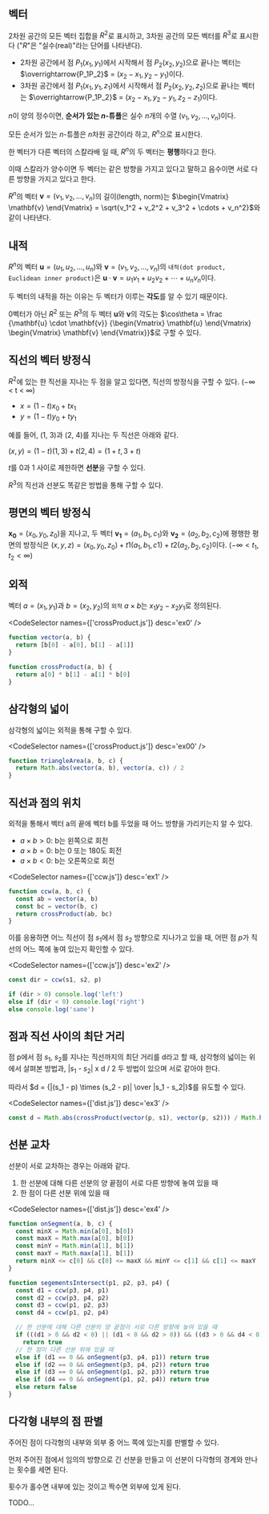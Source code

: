 
## 벡터

2차원 공간의 모든 벡터 집합을 $R^2$로 표시하고, 3차원 공간의 모든 벡터를 $R^3$로 표시한다 ("$R$"은 "실수(real)"라는 단어를 나타낸다).

- 2차원 공간에서 점 $P_1(x_1,y_1)$에서 시작해서 점 $P_2(x_2,y_2)$으로 끝나는 벡터는 $\overrightarrow{P_1P_2}$ = $(x_2 - x_1, y_2 - y_1)$이다.
- 3차원 공간에서 점 $P_1(x_1,y_1,z_1)$에서 시작해서 점 $P_2(x_2,y_2,z_2)$으로 끝나는 벡터는 $\overrightarrow{P_1P_2}$ = $(x_2 - x_1, y_2 - y_1, z_2 - z_1)$이다.

$n$이 양의 정수이면, **순서가 있는 $n$-튜플**은 실수 $n$개의 수열 $(v_1, v_2, \ldots, v_n)$이다.

모든 순서가 있는 $n$-튜플은 $n$차원 공간이라 하고, $R^n$으로 표시한다.

한 벡터가 다른 벡터의 스칼라배 일 때, $R^n$의 두 벡터는 **평행**하다고 한다.

이때 스칼라가 양수이면 두 벡터는 같은 방향을 가지고 있다고 말하고 음수이면 서로 다른 방향을 가지고 있다고 한다.

$R^n$의 벡터 $\mathbf{v} = (v_1, v_2, \ldots, v_n)$의 길이(length, norm)는 $\begin{Vmatrix} \mathbf{v} \end{Vmatrix} = \sqrt{v_1^2 + v_2^2 + v_3^2 + \cdots + v_n^2}$와 같이 나타낸다.

## 내적

$R^n$의 벡터 $\mathbf{u} = (u_1, u_2, \ldots, u_n)$와 $\mathbf{v} = (v_1, v_2, \ldots, v_n)$의 `내적(dot product, Euclidean inner product)`은 $\mathbf{u} \cdot \mathbf{v} = u_1v_1 + u_2v_2 + \cdots + u_nv_n$이다.

두 벡터의 내적을 하는 이유는 두 벡터가 이루는 **각도**를 알 수 있기 때문이다.

0벡터가 아닌 $R^2$ 또는 $R^3$의 두 벡터 $\mathbf{u}$와 $\mathbf{v}$의 각도는 $\cos\theta = \frac {\mathbf{u} \cdot \mathbf{v}} {\begin{Vmatrix} \mathbf{u} \end{Vmatrix} \begin{Vmatrix} \mathbf{v} \end{Vmatrix}}$로 구할 수 있다.

## 직선의 벡터 방정식

$R^2$에 있는 한 직선을 지나는 두 점을 알고 있다면, 직선의 방정식을 구할 수 있다. ($-\infty$ < t < $\infty$)

- $x = (1-t)x_0 + tx_1$
- $y = (1-t)y_0 + ty_1$

예를 들어, (1, 3)과 (2, 4)를 지나는 두 직선은 아래와 같다.

$(x, y) = (1 - t)(1, 3) + t(2, 4) = (1 + t, 3 + t)$

$t$를 0과 1 사이로 제한하면 **선분**을 구할 수 있다.

$R^3$의 직선과 선분도 똑같은 방법을 통해 구할 수 있다.

## 평면의 벡터 방정식

$\mathbf{x_0} = (x_0, y_0, z_0)$을 지나고, 두 벡터 $\mathbf{v_1} = (a_1, b_1, c_1)$와 $\mathbf{v_2} = (a_2, b_2, c_2)$에 평행한 평면의 방정식은 $(x,y,z)=(x_0, y_0, z_0)+t1(a_1,b_1,c1)+t2(a_2, b_2, c_2)$이다. ($-\infty < t_1, t_2 < \infty$)

## 외적

벡터 $a=(x_1, y_1)$과 $b=(x_2,y_2)$의 `외적` $a \times b$는 $x_1y_2 - x_2y_1$로 정의된다.

<CodeSelector names={['crossProduct.js']} desc='ex0' />

```js
function vector(a, b) {
  return [b[0] - a[0], b[1] - a[1]]
}

function crossProduct(a, b) {
  return a[0] * b[1] - a[1] * b[0]
}
```

## 삼각형의 넓이

삼각형의 넓이는 외적을 통해 구할 수 있다.

<CodeSelector names={['crossProduct.js']} desc='ex00' />

```js
function triangleArea(a, b, c) {
  return Math.abs(vector(a, b), vector(a, c)) / 2
}
```

## 직선과 점의 위치

외적을 통해서 벡터 a의 끝에 벡터 b를 두었을 때 어느 방향을 가리키는지 알 수 있다.

- $a \times b > 0$: b는 왼쪽으로 회전
- $a \times b = 0$: b는 0 또는 180도 회전
- $a \times b < 0$: b는 오른쪽으로 회전

<CodeSelector names={['ccw.js']} desc='ex1' />

```js
function ccw(a, b, c) {
  const ab = vector(a, b)
  const bc = vector(b, c)
  return crossProduct(ab, bc)
}
```

이를 응용하면 어느 직선이 점 $s_1$에서 점 $s_2$ 방향으로 지나가고 있을 때, 어떤 점 $p$가 직선의 어느 쪽에 놓여 있는지 확인할 수 있다.

<CodeSelector names={['ccw.js']} desc='ex2' />

```js
const dir = ccw(s1, s2, p)

if (dir > 0) console.log('left')
else if (dir < 0) console.log('right')
else console.log('same')
```

## 점과 직선 사이의 최단 거리

점 p에서 점 $s_1$, $s_2$를 지나는 직선까지의 최단 거리를 d라고 할 때, 삼각형의 넓이는 위에서 살펴본 방법과, |$s_1$ - $s_2$| x d / 2 두 방법이 있으며 서로 같아야 한다.

따라서 $d = {|(s_1 - p) \times (s_2 - p)| \over |s_1 - s_2|}$를 유도할 수 있다.

<CodeSelector names={['dist.js']} desc='ex3' />

```js
const d = Math.abs(crossProduct(vector(p, s1), vector(p, s2))) / Math.hypot(s1, s2)
```

## 선분 교차

선분이 서로 교차하는 경우는 아래와 같다.

1. 한 선분에 대해 다른 선분의 양 끝점이 서로 다른 방향에 놓여 있을 때
2. 한 점이 다른 선분 위에 있을 때

<CodeSelector names={['dist.js']} desc='ex4' />

```js
function onSegment(a, b, c) {
  const minX = Math.min(a[0], b[0])
  const maxX = Math.max(a[0], b[0])
  const minY = Math.min(a[1], b[1])
  const maxY = Math.max(a[1], b[1])
  return minX <= c[0] && c[0] <= maxX && minY <= c[1] && c[1] <= maxY
}

function segementsIntersect(p1, p2, p3, p4) {
  const d1 = ccw(p3, p4, p1)
  const d2 = ccw(p3, p4, p2)
  const d3 = ccw(p1, p2, p3)
  const d4 = ccw(p1, p2, p4)

  // 한 선분에 대해 다른 선분의 양 끝점이 서로 다른 방향에 놓여 있을 때
  if (((d1 > 0 && d2 < 0) || (d1 < 0 && d2 > 0)) && ((d3 > 0 && d4 < 0) || (d3 < 0 && d4 > 0)))
    return true
  // 한 점이 다른 선분 위에 있을 때
  else if (d1 == 0 && onSegment(p3, p4, p1)) return true
  else if (d2 == 0 && onSegment(p3, p4, p2)) return true
  else if (d3 == 0 && onSegment(p1, p2, p3)) return true
  else if (d4 == 0 && onSegment(p1, p2, p4)) return true
  else return false
}
```

## 다각형 내부의 점 판별

주어진 점이 다각형의 내부와 외부 중 어느 쪽에 있는지를 판별할 수 있다.

먼저 주어진 점에서 임의의 방향으로 긴 선분을 만들고 이 선분이 다각형의 경계와 만나는 횟수를 세면 된다.

횟수가 홀수면 내부에 있는 것이고 짝수면 외부에 있게 된다.

TODO...
